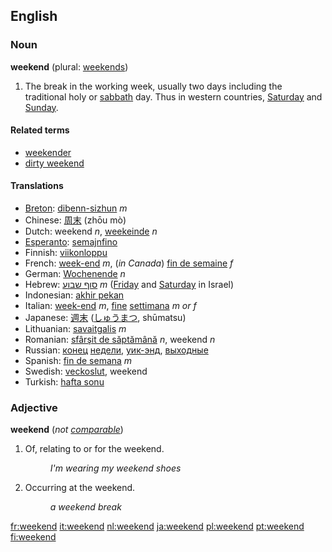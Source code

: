 ==English==
===Noun===
'''weekend''' (plural: [[weekends]])

# The break in the working week, usually two days including the traditional holy or [[sabbath]] day. Thus in western countries, [[Saturday]] and [[Sunday]].

====Related terms====
*[[weekender]]
*[[dirty weekend]]

====Translations====
*[[Breton]]: [[dibenn-sizhun]] ''m''
*Chinese: [[周末]] (zhōu mò)
*Dutch: weekend ''n'', [[weekeinde]] ''n''
*[[Esperanto]]: [[semajnfino]]
*Finnish: [[viikonloppu]]
*French: [[week-end]] ''m'', (''in Canada'') [[fin de semaine]] ''f''
*German: [[Wochenende]] ''n''
*Hebrew: [[סוף שבוע]] ''m'' ([[Friday]] and [[Saturday]] in Israel)
*Indonesian: [[akhir pekan]]
*Italian: [[week-end]] ''m'', [[fine]] [[settimana]] ''m or f''
*Japanese: [[週末]] ([[しゅうまつ]], shūmatsu)
*Lithuanian: [[savaitgalis]] ''m''
*Romanian: [[sfârşit de săptămână]] ''n'', weekend ''n''
*Russian: [[конец]] [[неделя|недели]], [[уик-энд]], [[выходные]]
*Spanish: [[fin de semana]] ''m''
*Swedish: [[veckoslut]], weekend
*Turkish: [[hafta sonu]]

===Adjective===
'''weekend''' (''not [[comparable]]'')

#Of, relating to or for the weekend.
#:''I'm wearing my weekend shoes''
#Occurring at the weekend.
#:''a weekend break''

[[fr:weekend]]
[[it:weekend]]
[[nl:weekend]]
[[ja:weekend]]
[[pl:weekend]]
[[pt:weekend]]
[[fi:weekend]]
